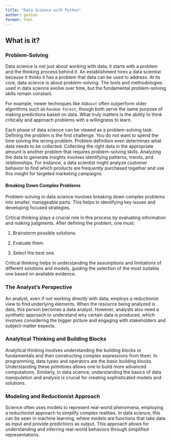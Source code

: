 ```yaml
---
title: "Data Science with Python"
author: geshun
format: html
---
```


## What is it?

### Problem-Solving

Data science is not just about working with data; it starts with a problem and the thinking process behind it. An establishment hires a data scientist because it thinks it has a problem that data can be used to address. At its core, data science is about problem-solving. The tools and methodologies used in data science evolve over time, but the fundamental problem-solving skills remain constant.

For example, newer techniques like `XGBoost` often outperform older algorithms such as `Random Forest`, though both serve the same purpose of making predictions based on data. What truly matters is the ability to think critically and approach problems with a willingness to learn.

Each phase of data science can be viewed as a problem-solving task. Defining the problem is the first challenge. You do not want to spend the time solving the wrong problem. Problem definition even determines what data needs to be collected. Collecting the right data in the appropriate amount is another problem that requires problem-solving skills. Analyzing the data to generate insights involves identifying patterns, trends, and relationships. For instance, a data scientist might analyze customer behavior to find which products are frequently purchased together and use this insight for targeted marketing campaigns.

#### Breaking Down Complex Problems

Problem-solving in data science involves breaking down complex problems into smaller, manageable parts. This helps in identifying key issues and developing focused strategies.

Critical thinking plays a crucial role in this process by evaluating information and making judgments. After defining the problem, one must:

1.  Brainstorm possible solutions.

2.  Evaluate them.

3.  Select the best one.

Critical thinking helps in understanding the assumptions and limitations of different solutions and models, guiding the selection of the most suitable one based on available evidence.

### The Analyst's Perspective

An analyst, even if not working directly with data, employs a reductionist view to find underlying elements. When the resource being analyzed is data, this person becomes a data analyst. However, analysts also need a synthetic approach to understand why certain data is produced, which involves considering the bigger picture and engaging with stakeholders and subject-matter expects.

### Analytical Thinking and Building Blocks

Analytical thinking involves understanding the building blocks or fundamentals and then constructing complex expressions from them. In programming, data types and operators are the basic building blocks. Understanding these primitives allows one to build more advanced computations. Similarly, in data science, understanding the basics of data manipulation and analysis is crucial for creating sophisticated models and solutions.

### Modeling and Reductionist Approach

Science often uses models to represent real-world phenomena, employing a reductionist approach to simplify complex realities. In data science, this can be seen in machine learning, where models are functions that take data as input and provide predictions as output. This approach allows for understanding and inferring real-world behaviors through simplified representations.
